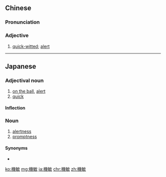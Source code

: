 {{also|机敏}}
==Chinese==
{{zh-forms|s=机敏}}

===Pronunciation===
{{zh-pron
|m=jīmǐn
|c=gei1 man5
|cat=a
}}

===Adjective===
{{zh-adj}}

# [[quick-witted]]; [[alert]]

----

==Japanese==
{{ja-kanjitab|き|びん|yomi=on}}

===Adjectival noun===
{{ja-adj|infl=na|きびん}}

# [[on the ball]], [[alert]] {{gloss|attentive}}
# [[quick]]

====Inflection====
{{ja-na|きびん}}

===Noun===
{{ja-noun|きびん}}

# [[alertness]]
# [[promptness]]

====Synonyms====
* {{ja-r|敏捷|びんしょう}}

[[ko:機敏]]
[[mg:機敏]]
[[ja:機敏]]
[[chr:機敏]]
[[zh:機敏]]